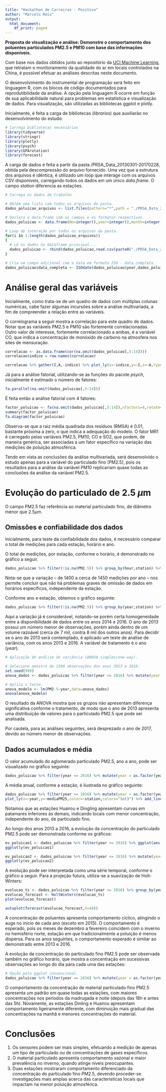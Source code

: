 ```yaml
---
title: "Hackathon de Carreiras - Positivo"
author: "Marcelo Reis"
output:
  html_document:
    df_print: paged
---
```


**Proposta de visualização e análise: Demonstre o comportamento dos poluentes particulados PM2.5 e PM10 com base das informações disponíveis.**

Com base nos dados obtidos junto ao repositório da [UCI Machine Learning](https://archive.ics.uci.edu/ml/datasets/Beijing+Multi-Site+Air-Quality+Data), que retratam o monitoramento da qualidade do ar em locais controlados na China, é possível efetuar as análises descritas neste documento.

O desenvolvimento do instrumental de programação será feito em linguagem R, com os blocos de código documentados para reprodutibilidade da análise. A opção pela linguagem R ocorre em função de sua aplicabilidade natural para problemas em estatística e visualização de dados. Para visualização, são utilizadas as bibliotecas ggplot e plotly.

Inicialmente, é feita a carga de bibliotecas (*libraries*) que auxiliarão no desenvolvimento do estudo:

```r
# Carrega bibliotecas necessárias
library(tidyverse)
library(stringr)
library(plotly)
library(psych)
library(GPArotation)
library(forecast)
```

A carga de dados é feita a partir da pasta /PRSA_Data_20130301-20170228, obtida pela descompressão do arquivo fornecido. Uma vez que a estrutura dos arquivos é idêntica, é utilizado um loop que interage com os arquivos CSV disponíveis, carregando todos os dados em um único *data.frame*. O campo *station* diferencia as estações.

```r
# Carrega os dados de trabalho

# Obtém uma lista com todos os arquivos da pasta.
dados_poluicao_arquivos <- list.files(pattern="*",path = "./PRSA_Data_20130301-20170228/")

# Declara o data.frame com os campos e os formatos respectivos.
dados_poluicao <- data.frame(No=integer(),year=integer(),month=integer(),day=integer(),hour=integer(),PM2.5=numeric(),PM10=numeric(),SO2=numeric(),NO2=numeric(),CO=numeric(),O3=numeric(),TEMP=numeric(),PRES=numeric(),DEWP=numeric(),RAIN=numeric(),wd=character(),WSPM=numeric(),station=character())

# Loop de interação por todos os arquivos da pasta.
for(i in 1:length(dados_poluicao_arquivos))
{
  # Lê os dados no dataframe principal...
  dados_poluicao <- rbind(dados_poluicao,read.csv(paste0("./PRSA_Data_20130301-20170228/",dados_poluicao_arquivos[i])))  
}

# Cria um campo adicional com a data em formato ISO - data_completa
dados_poluicao$data_completa <- ISOdate(dados_poluicao$year,dados_poluicao$month,dados_poluicao$day,dados_poluicao$hour)
```

# Análise geral das variáveis

Inicialmente, como trata-se de um quadro de dados com múltiplas colunas numéricas, cabe fazer algumas incursões sobre a análise multivariada, a fim de compreender a relação entre as variáveis.

O correlograma a seguir mostra a correlação para este quadro de dados. Notar que as variáveis PM2.5 e PM10 são fortemente correlacionadas. Outro valor de interesse, fortemente correlacionado a ambas, é a variável CO, que indica a concentração de monóxido de carbono na atmosfera nos sites de mensuração.

```r
correlacao <- as.data.frame(cor(na.omit(dados_poluicao[,5:14]))) 
correlacao$indice = row.names(correlacao)

correlacao %>% gather(I,A,-indice) %>% plot_ly(x=~indice,y=~I,z=~A,type="heatmap",colors="Blues")
```

Já para a análise fatorial, utilizando-se as funções do pacote *psych*, inicialmente é estimado o número de fatores:

```r
fa.parallel(na.omit(dados_poluicao[,5:14]))
```

É feita então a análise fatorial com 4 fatores:

```r
factor_poluicao <- fa(na.omit(dados_poluicao[,5:14]),nfactors=4,rotate="Varimax")
summary(factor_poluicao)
fa.diagram(factor_poluicao)
```

Observa-se que a raiz média quadrada dos resíduos (RMSA) é 0.01, bastante próxima a zero, o que indica a adequação do modelo. O fator MR1 é carregado pelas variáveis PM2.5, PM10, CO e SO2, que podem, de maneira genérica, ser associadas a um fator específico na variação das medições de poluição atmosférica.

Tendo em vista as conclusões da análise multivariada, será desenvolvido o estudo apenas para a variável do particulado fino (PM2.5), pois os resultados para a análise da variável PM10 replicariam quase todas as conclusões da análise da variável PM2.5.

# Evolução do particulado de 2.5 $\mu$m

O campo PM2.5 faz referência ao material particulado fino, de diâmetro menor que 2.5$\mu$m.

## Omissões e confiabilidade dos dados

Inicialmente, para teste da confiabilidade dos dados, é necessário comparar o total de medições para cada estação, horário e ano.

O total de medições, por estação, conforme o horário, é demonstrado no gráfico a seguir.

```r
dados_poluicao %>% filter(!is.na(PM2.5)) %>% group_by(hour,station) %>% tally() %>% plot_ly(x=~hour,y=~station,z=~n, type = "heatmap",colorscale="Cividis")
```

Nota-se que a variação -- de 1400 a cerca de 1450 medições por ano -- nos permite concluir que não há problemas graves de omissão de dados em horários específicos, independente da estação.

Conforme ano e estação, obtemos o gráfico seguinte:

```r
dados_poluicao %>% filter(!is.na(PM2.5)) %>% group_by(year,station) %>% tally() %>% plot_ly(x=~year,y=~station,z=~n, type = "heatmap",colorscale="Cividis")
```

Aqui a variação já é considerável, notando-se porém certa homogeneidade entre a disponibilidade de dados entre os anos 2014 e 2016. O ano de 2013 possui um número menor de observações, porém ainda dentro de um volume razoável (cerca de 7 mil, contra 8 mil dos outros anos). Para decidir se o ano de 2013 será contemplado, é aplicado um teste de análise de variância, com os anos 2013 e 2016. A variável de tratamento é o ano (*year*).

```r
# Aplicação de análise de variância (ANOVA simples/one-way).

# Seleciona amostra de 1500 observações dos anos 2013 e 2016:
set.seed(999)
anova_dados <- dados_poluicao %>% filter(year <= 2016) %>% mutate(year = as.factor(year)) %>% select(year,PM2.5) %>% sample_n(1500)

# Aplica o teste.
anova_modelo <- lm(PM2.5~year,data=anova_dados)
anova(anova_modelo)
```

O resultado da ANOVA mostra que os grupos não apresentam diferença significativa conforme o tratamento, de modo que o ano de 2013 apresenta uma distribuição de valores para o particulado PM2.5 que pode ser analisada.

Por cautela, para as análises seguintes, será desprezado o ano de 2017, devido ao número menor de observações.

## Dados acumulados e média

O valor acumulado do aglomerado particulado PM2.5, ano a ano, pode ser visualizado no gráfico seguinte:

```r
dados_poluicao %>% filter(year <= 2016) %>% mutate(year = as.factor(year)) %>% group_by(station,year) %>% summarise(acumuladoPM25 = sum(PM2.5,na.rm = T)) %>% plot_ly(x=~year,y=~acumuladoPM25,color=~station,colors="Set3") %>% layout(yaxis = list(title = 'Acumulado PM2.5'), barmode = 'stack')
```

A média anual, conforme a estação, é ilustrada no gráfico seguinte:

```r
dados_poluicao %>% filter(year <= 2016) %>% mutate(year = as.factor(year)) %>% group_by(station,year) %>% summarise(mediaPM25 = sum(PM2.5,na.rm = T)) %>% 
plot_ly(x=~year,y=~mediaPM25,color=~station,colors="Set3") %>% add_lines() %>% layout(yaxis = list(title = 'Média PM2.5'))
```

Notamos que as estações Huairou e Dingling apresentam curvas em patamares inferiores às demais, indicando locais com menor concentração, independente do ano, de particulado fino.

Ao longo dos anos 2013 a 2016, a evolução da concentração do particulado PM2.5 pode ser demonstrada conforme os gráficos:

```r
ev_poluicao1 <- dados_poluicao %>% filter(year <= 2016) %>% ggplot(aes(data_completa,PM2.5)) + geom_smooth(se=FALSE) + theme_bw() + scale_color_brewer(palette="Set3")
ggplotly(ev_poluicao1)

ev_poluicao2 <- dados_poluicao %>% filter(year <= 2016) %>% mutate(year = as.factor(year)) %>% group_by(station) %>% ggplot(aes(data_completa,PM2.5,color=station)) + geom_smooth(se=FALSE) + theme_bw() + scale_color_brewer(palette="Set3")
ggplotly(ev_poluicao2)
```

A evolução pode ser interpretada como uma série temporal, conforme o gráfico a seguir. Para a projeção futura, utiliza-se a suavização de Holt-Winters:

```r
evolucao_ts <- dados_poluicao %>% filter(year <= 2016) %>% group_by(year,month) %>% summarise(media_mes = mean(PM2.5,na.rm=TRUE)) %>% ungroup() %>% select(media_mes) %>% ts(frequency = 12,start = c(2013,3)) 
evolucao_forecast <- HoltWinters(evolucao_ts)
plot(evolucao_forecast)

autoplot(forecast(evolucao_forecast,h=48))
```

A concentração de poluentes apresenta comportamento cíclico, atingindo o auge no início de cada ano (exceto em 2015). O comportamento é esperado, pois os meses de dezembro a fevereiro coincidem com o inverno no hemisfério norte, estação em que tradicionalmente a poluição é menos dispersa. Para os anos seguintes, o comportamento esperado é similar ao demonstrado entre 2013 e 2016. 

A evolução da concentração do particulado fino PM2.5 pode ser observada também no gráfico horário, que mostra a concentração em sucessivas observações ao longo do dia para cada uma das estações:

```r
# Opção pelo ggplot convencional.
dados_poluicao %>% filter(year <= 2016) %>% mutate(year = as.factor(year)) %>% group_by(station,hour,year) %>% summarise(mediaPM25 = mean(PM2.5,na.rm = T)) %>% ggplot(aes(hour,mediaPM25,color=year)) + geom_line(size=1.2) + scale_y_log10() + facet_wrap(station~.) + scale_color_brewer(palette="Dark2") + theme_bw() + theme(legend.position = "bottom")
```

O comportamento da concentração de material particulado fino PM2.5 apresenta um padrão em quase todas as estações, com maiores concentrações nos períodos da madrugada e noite (depois das 18h e antes das 5h). Novamente, as estações Dinling e Huairou apresentam comportamento ligeiramente diferente, com diminuição mais gradual das concentrações na manhã e menores concentrações do material.

# Conclusões

  1. Os sensores podem ser mais simples, efetuando a medição de apenas um tipo de particulado ou de concentrações de gases específicos.
  2. O material particulado apresenta comportamento sazonal e maior prevalência no inverno, quando atinge níveis preocupantes.
  3. Duas estações mostraram comportamento diferenciado da concentração do particulado fino PM2.5, devendo proceder-se investigações mais amplas acerca das características locais que impactam na menor poluição atmosférica.
